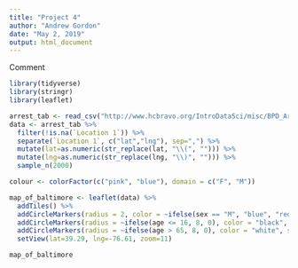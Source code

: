 ```yaml
---
title: "Project 4"
author: "Andrew Gordon"
date: "May 2, 2019"
output: html_document
---
```


Comment

```r

library(tidyverse)
library(stringr)
library(leaflet)

arrest_tab <- read_csv("http://www.hcbravo.org/IntroDataSci/misc/BPD_Arrests.csv")
data <- arrest_tab %>% 
  filter(!is.na(`Location 1`)) %>%
  separate(`Location 1`, c("lat","lng"), sep=",") %>%
  mutate(lat=as.numeric(str_replace(lat, "\\(", ""))) %>%
  mutate(lng=as.numeric(str_replace(lng, "\\)", ""))) %>%
  sample_n(2000)

```

```r

colour <- colorFactor(c("pink", "blue"), domain = c("F", "M"))

map_of_baltimore <- leaflet(data) %>%
  addTiles() %>%
  addCircleMarkers(radius = 2, color = ~ifelse(sex == "M", "blue", "red"), fillOpacity = 1) %>%
  addCircleMarkers(radius = ~ifelse(age <= 16, 8, 0), color = "black", stroke = FALSE, fillOpacity = ~ifelse(age <= 16, 1, 0)) %>%
  addCircleMarkers(radius = ~ifelse(age > 65, 8, 0), color = "white", stroke = FALSE, fillOpacity = ~ifelse(age > 65, 1, 0)) %>%
  setView(lat=39.29, lng=-76.61, zoom=11)

map_of_baltimore

```
